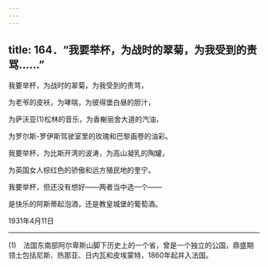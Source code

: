 ```yaml
---
---
---
```

title: 164．“我要举杯，为战时的翠菊，为我受到的责骂……”
---




我要举杯，为战时的翠菊，为我受到的责骂，

为老爷的皮袄，为哮喘，为彼得堡白昼的胆汁，

为萨沃亚(1)松林的音乐，为香榭丽舍大道的汽油，

为罗尔斯-罗伊斯驾驶室里的玫瑰和巴黎画卷的油彩。

我要举杯，为比斯开湾的波涛，为高山凝乳的陶罐，

为英国女人棕红色的骄傲和远方殖民地的奎宁。

我要举杯，但还没有想好——两者当中选一个——

是快乐的阿斯蒂起泡酒，还是教皇城堡的葡萄酒。

1931年4月11日



* * *



(1)　法国东南部阿尔卑斯山脚下历史上的一个省，曾是一个独立的公国，鼎盛期领土包括尼斯、热那亚、日内瓦和皮埃蒙特，1860年起并入法国。